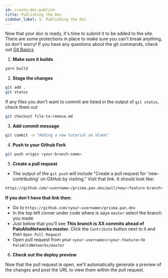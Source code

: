```yaml
---
id: create-doc-publish
title: Publishing the Doc
sidebar_label: 5. Publishing the Doc
---
```


Now that your doc is ready, it's time to submit it to be added to the site. There are some protections in place to make sure you can't break anything, so don't worry!
If you have any questions about the git commands, check out [Git Basics](/docs/contributing/git-basics)

1. **Make sure it builds**
  ```bash
  yarn build
  ```

2. **Stage the changes**
  ```bash
  git add .
  git status
  ```
  If any files you don't want to commit are listed in the output of `git status`, check them out 
  ```bash
  git checkout file-to-remove.md
  ```

3. **Add commit message** 
  ```bash 
  git commit -m "Adding a new tutorial on blank"
  ```

4. **Push to your Github Fork**
  ```bash
  git push origin <your-branch-name>
  ```

5. **Create a pull request**

  - The output of the `git push` will include "Create a pull request for 'new-contributing' on GitHub by visiting." Visit that link. It should look like:
  ```bash
  https://github.com/<username>/prisma.pan.dev/pull/new/<feature-branch>
  ```

  **If you don't have that link then:**
  - Go to `https://github.com/<your-username>/prisma.pan.dev`
  - In the top left corner under code where is says `master` select the branch you made
  - Just below that you'll see **This branch is XX commits ahead of PaloAltoNetworks:master.** Click the `Contribute` button next to it and then `Open Pull Request`
  - Open pull request from your `<your-username>/<your-feature>` to `PaloAltoNetworks/master`

6. **Check out the deploy preview**

  Now that the pull request is open, we'll automatically generate a preview of the changes and post the URL to view them within the pull request.